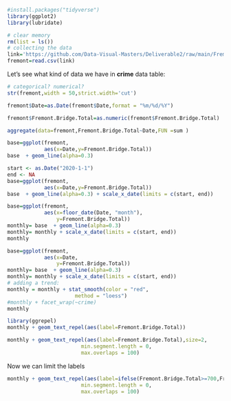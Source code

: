 ```{r}
#install.packages("tidyverse")
library(ggplot2)
library(lubridate)
```

```{r collect, eval=TRUE}
# clear memory
rm(list = ls())
# collecting the data
link='https://github.com/Data-Visual-Masters/Deliverable2/raw/main/Fremont_Bridge_Bicycle_Counter.csv'
fremont=read.csv(link)
```


Let's see what kind of data we have in **crime** data table:

```{r str, eval=TRUE}
# categorical? numerical?
str(fremont,width = 50,strict.width='cut')
```
```{r}
fremont$Date=as.Date(fremont$Date,format = "%m/%d/%Y")
```

```{r}
fremont$Fremont.Bridge.Total=as.numeric(fremont$Fremont.Bridge.Total)
```

```{r}
aggregate(data=fremont,Fremont.Bridge.Total~Date,FUN =sum )
```

```{r}
base=ggplot(fremont,
            aes(x=Date,y=Fremont.Bridge.Total))
base  + geom_line(alpha=0.3) 
```

```{r, eval=TRUE}
start <- as.Date("2020-1-1")
end <- NA
base=ggplot(fremont,
            aes(x=Date,y=Fremont.Bridge.Total))
base  + geom_line(alpha=0.3) + scale_x_date(limits = c(start, end)) 
```


```{r, eval=TRUE}
base=ggplot(fremont,
            aes(x=floor_date(Date, "month"),
                y=Fremont.Bridge.Total))
monthly= base  + geom_line(alpha=0.3) 
monthly= monthly + scale_x_date(limits = c(start, end))
monthly
```


```{r, eval=TRUE}
base=ggplot(fremont,
            aes(x=Date,
                y=Fremont.Bridge.Total))
monthly= base  + geom_line(alpha=0.3) 
monthly= monthly + scale_x_date(limits = c(start, end))
# adding a trend:
monthly = monthly + stat_smooth(color = "red",
                      method = "loess")
#monthly + facet_wrap(~crime)
monthly
```

```{r ggscatter, eval=TRUE}
library(ggrepel)
monthly + geom_text_repel(aes(label=Fremont.Bridge.Total))
```

```{r}
monthly + geom_text_repel(aes(label=Fremont.Bridge.Total),size=2,
                        min.segment.length = 0,
                        max.overlaps = 100)
```


Now we can limit the labels

```{r, eval=TRUE}
monthly + geom_text_repel(aes(label=ifelse(Fremont.Bridge.Total>=700,Fremont.Bridge.Total, "")),size=2,
                        min.segment.length = 0,
                        max.overlaps = 100)
```


